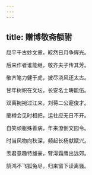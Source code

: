 ```yaml
---
---
---
```

title: 赠博敬斋额驸
---



屈平千古妙文章，皎然日月争辉光。

后来作者谁能继，敬齐夫子传其芳。

敬齐笔力健于虎，披尽浇风还太古。

甘年树帜在文坛，长安名士畴能伍。

双离捥捥过江来，刘蒋二公寔俊才。

蘭樽会见时相把，运社应无日不开。

自笑顽躯殊善病，年来潦倒文园令。

时当风物向秋深，频起长杨献赋兴。

羡君意趣特雄豪，臂淂霜鹰出远郊。

鹄鸿不飞狐兔尽，归来窗下读离骚。